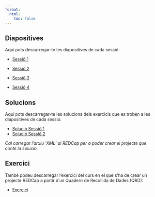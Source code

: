 ```yaml
---
format: 
  html:
    toc: false
---
```


## Diapositives

Aquí pots descarregar-te les diapositives de cada sessió:

- [Sessió 1](WWW/Sessio1.pdf){.btn}

- [Sessió 2](WWW/Sessio2.pdf){.btn}

- [Sessió 3](WWW/Sessio3.pdf){.btn}

- [Sessió 4](WWW/Sessio4.pdf){.btn}

## Solucions

Aquí pots descarregar-te les solucions dels exercicis que es troben a les diapositives de cada sessió:

<ul>

<li><a href="WWW/SolutionSessio1_2025-10-29_0838.REDCap.xml" download="SolutionSessio1_2025-10-29_0838.REDCap.xml">Solució Sessió 1</a></li>

<li><a href="WWW/SolutionSessio2_CDISC_ODM_2025-10-30_1603.xml" download="SolutionSessio2_2025-10-29_0838.REDCap.xml">Solució Sessió 2</a></li>

</ul>

<i>Cal carregar l'arxiu 'XML' al REDCap per a poder crear el projecte que conté la solució.</i>

## Exercici

També podeu descarregar l'exercici del curs en el que s'ha de crear un projecte REDCap a partir d'un Quadern de Recollida de Dades (QRD):

- [Exercici](WWW/Exercici.pdf){.btn}